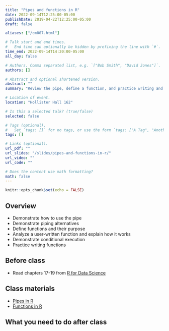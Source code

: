 ```yaml
---
title: "Pipes and functions in R"
date: 2022-09-14T12:25:00-05:00
publishDate: 2019-04-22T12:25:00-05:00
draft: false

aliases: ["/cm007.html"]

# Talk start and end times.
#   End time can optionally be hidden by prefixing the line with `#`.
time_end: 2022-09-14T14:20:00-05:00
all_day: false

# Authors. Comma separated list, e.g. `["Bob Smith", "David Jones"]`.
authors: []

# Abstract and optional shortened version.
abstract: ""
summary: "Review the pipe, define a function, and practice writing and debugging functions."

# Location of event.
location: "Hollister Hall 162"

# Is this a selected talk? (true/false)
selected: false

# Tags (optional).
#   Set `tags: []` for no tags, or use the form `tags: ["A Tag", "Another Tag"]` for one or more tags.
tags: []

# Links (optional).
url_pdf: ""
url_slides: "/slides/pipes-and-functions-in-r/"
url_video: ""
url_code: ""

# Does the content use math formatting?
math: false
---
```


```r
knitr::opts_chunk$set(echo = FALSE)
```

## Overview

* Demonstrate how to use the pipe
* Demonstrate piping alternatives
* Define functions and their purpose
* Analyze a user-written function and explain how it works
* Demonstrate conditional execution
* Practice writing functions

## Before class

* Read chapters 17-19 from [R for Data Science](http://r4ds.had.co.nz/)

## Class materials

* [Pipes in R](/notes/pipes/)
* [Functions in R](/notes/functions/)

## What you need to do after class
